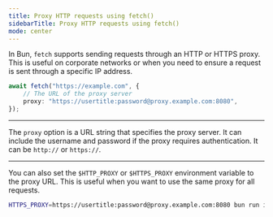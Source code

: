 ```yaml
---
title: Proxy HTTP requests using fetch()
sidebarTitle: Proxy HTTP requests using fetch()
mode: center
---
```


In Bun, `fetch` supports sending requests through an HTTP or HTTPS proxy. This is useful on corporate networks or when you need to ensure a request is sent through a specific IP address.

```ts proxy.ts icon="/icons/typescript.svg"
await fetch("https://example.com", {
	// The URL of the proxy server
	proxy: "https://usertitle:password@proxy.example.com:8080",
});
```

---

The `proxy` option is a URL string that specifies the proxy server. It can include the username and password if the proxy requires authentication. It can be `http://` or `https://`.

---

You can also set the `$HTTP_PROXY` or `$HTTPS_PROXY` environment variable to the proxy URL. This is useful when you want to use the same proxy for all requests.

```sh terminal icon="terminal"
HTTPS_PROXY=https://usertitle:password@proxy.example.com:8080 bun run index.ts
```
